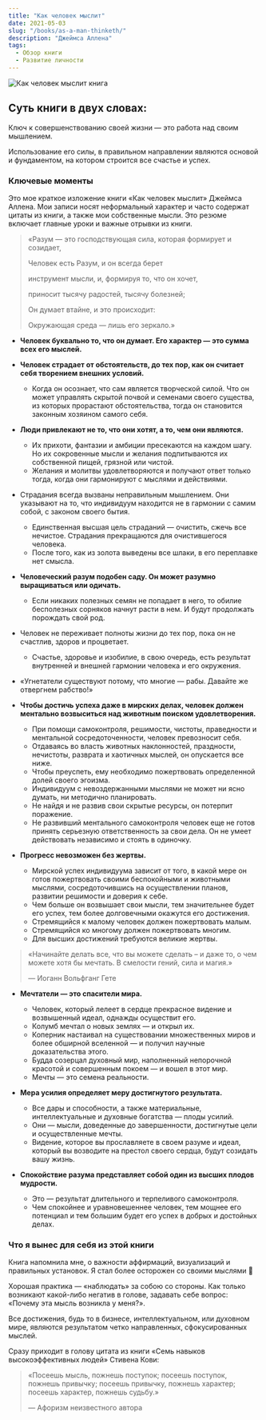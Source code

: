 ```yaml
---
title: "Как человек мыслит"
date: 2021-05-03
slug: "/books/as-a-man-thinketh/"
description: "Джеймса Аллена"
tags:
  - Обзор книги
  - Развитие личности 
---
```


<div className="image-container">
    <div className="image_item">
        <img alt="Как человек мыслит книга" src="/images/as-a-man-thinketh-book.jpeg" />
    </div>
</div>

<style jsx>{`
  .image-container {
    width: 250px;
    height: 250px;
    margin: auto;
    position: relative;
    margin-bottom: 175px;
    text-align: center;
  }
   .image-container img {
    margin-top: 0.5rem;
    max-width: 100%;
    max-height: 100%;
  }
`}</style>

 ## Суть книги в двух словах:

Ключ к совершенствованию своей жизни — это работа над своим мышлением. 

Использование его силы, в правильном направлении являются основой и фундаментом, на котором строится все счастье и успех.

### Ключевые моменты

Это мое краткое изложение книги «Как человек мыслит» Джеймса Аллена. Мои записи носят неформальный характер и часто содержат цитаты из книги, а также мои собственные мысли. Это резюме включает главные уроки и важные отрывки из книги.

> «Разум — это господствующая сила, которая формирует и созидает,
>
> Человек есть Разум, и он всегда берет
>
> инструмент мысли, и, формируя то, что он хочет,
>
> приносит тысячу радостей, тысячу болезней;
>
> Он думает втайне, и это происходит:
>
> Окружающая среда — лишь его зеркало.»

* **Человек буквально то, что он думает. Его характер — это сумма всех его мыслей.**

* **Человек страдает от обстоятельств, до тех пор, как он считает себя творением внешних условий.**
    * Когда он осознает, что сам является творческой силой. Что он может управлять скрытой почвой и семенами своего существа, из которых прорастают обстоятельства, тогда он становится законным хозяином самого себя.

* **Люди привлекают не то, что они хотят, а то, чем они являются.** 
    * Их прихоти, фантазии и амбиции пресекаются на каждом шагу. Но их сокровенные мысли и желания подпитываются их собственной пищей, грязной или чистой.
    * Желания и молитвы удовлетворяются и получают ответ только тогда, когда они гармонируют с мыслями и действиями.

* Страдания всегда вызваны неправильным мышлением. Они указывают на то, что индивидуум находится не в гармонии с самим собой, с законом своего бытия. 
    * Единственная высшая цель страданий — очистить, сжечь все нечистое. Страдания прекращаются для очистившегося человека. 
    * После того, как из золота выведены все шлаки, в его переплавке нет смысла. 

* **Человеческий разум подобен саду. Он может разумно выращиваться или одичать.** 
    * Если никаких полезных семян не попадает в него, то обилие бесполезных сорняков начнут расти в нем. И будут продолжать порождать свой род.

* Человек не переживает полноты жизни до тех пор, пока он не счастлив, здоров и процветает. 
    * Счастье, здоровье и изобилие, в свою очередь, есть результат внутренней и внешней гармонии человека и его окружения.

* «Угнетатели существуют потому, что многие — рабы. Давайте же отвергнем рабство!»

* **Чтобы достичь успеха даже в мирских делах, человек должен ментально возвыситься над животным поиском удовлетворения.**
    * При помощи самоконтроля, решимости, чистоты, праведности и ментальной сосредоточенности, человек превозносит себя. 
    * Отдаваясь во власть животных наклонностей, праздности, нечистоты, разврата и хаотичных мыслей, он опускается все ниже. 
    * Чтобы преуспеть, ему необходимо пожертвовать определенной долей своего эгоизма. 
    * Индивидуум с невоздержанными мыслями не может ни ясно думать, ни методично планировать. 
    * Не найдя и не развив свои скрытые ресурсы, он потерпит поражение. 
    * Не развивший ментального самоконтроля человек еще не готов принять серьезную ответственность за свои дела. Он не умеет действовать независимо и стоять в одиночку. 

* **Прогресс невозможен без жертвы.** 
    * Мирской успех индивидуума зависит от того, в какой мере он готов пожертвовать своими беспокойными и животными мыслями, сосредоточившись на осуществлении планов, развитии решимости и доверия к себе. 
    * Чем больше он возвышает свои мысли, тем значительнее будет его успех, тем более долговечными окажутся его достижения.
    * Стремящийся к малому человек должен пожертвовать малым. 
    * Стремящийся ко многому должен пожертвовать многим. 
    * Для высших достижений требуются великие жертвы.

> «Начинайте делать все, что вы можете сделать – и даже то, о чем можете хотя бы мечтать. В смелости гений, сила и магия.» 
>
> —  Иоганн Вольфганг Гете

* **Мечтатели — это спасители мира.**  
    * Человек, который лелеет в сердце прекрасное видение и возвышенный идеал, однажды осуществит его. 
    * Колумб мечтал о новых землях — и открыл их. 
    * Коперник настаивал на существовании множественных миров и более обширной вселенной — и получил научные доказательства этого.
    * Будда созерцал духовный мир, наполненный непорочной красотой и совершенным покоем — и вошел в этот мир.
    * Мечты — это семена реальности.

* **Мера усилия определяет меру достигнутого результата.** 
    * Все дары и способности, а также материальные, интеллектуальные и духовные богатства — плоды усилий. 
    * Они — мысли, доведенные до завершенности, достигнутые цели и осуществленные мечты. 
    * Видение, которое вы прославляете в своем разуме и идеал, который вы возводите на престол своего сердца, будут созидать вашу жизнь.

* **Спокойствие разума представляет собой один из высших плодов мудрости.** 
    * Это — результат длительного и терпеливого самоконтроля. 
    * Чем спокойнее и уравновешеннее человек, тем мощнее его потенциал и тем большим будет его успех в добрых и достойных делах.

### Что я вынес для себя из этой книги 

Книга напомнила мне, о важности аффирмаций, визуализаций и правильных установок. Я стал более осторожен со своими мыслями 🙂

Хорошая практика — «наблюдать» за собою со стороны. Как только возникают какой-либо негатив в голове, задавать себе вопрос: «Почему эта мысль возникла у меня?».

Все достижения, будь то в бизнесе, интеллектуальном, или духовном мире, являются результатом четко направленных, сфокусированных мыслей.

Сразу приходит в голову цитата из книги «Семь навыков высокоэффективных людей» Стивена Кови:

> «Посеешь мысль, пожнешь поступок; посеешь поступок, пожнешь привычку; посеешь привычку, пожнешь характер; посеешь характер, пожнешь судьбу.» 
> 
> — Афоризм неизвестного автора
